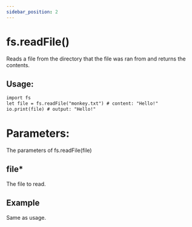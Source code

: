 ```yaml
---
sidebar_position: 2
---
```


# fs.readFile()

Reads a file from the directory that the file was ran from and returns the contents.

## Usage:

```txt title="usage.ces"
import fs
let file = fs.readFile("monkey.txt") # content: "Hello!"
io.print(file) # output: "Hello!"
```

# Parameters:

The parameters of fs.readFile(file)

## file*

The file to read.

## Example

Same as usage.